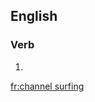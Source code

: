 
==English==

===Verb===
{{head|en|present participle}}

# {{present participle of|channel surf|lang=en}}

[[fr:channel surfing]]